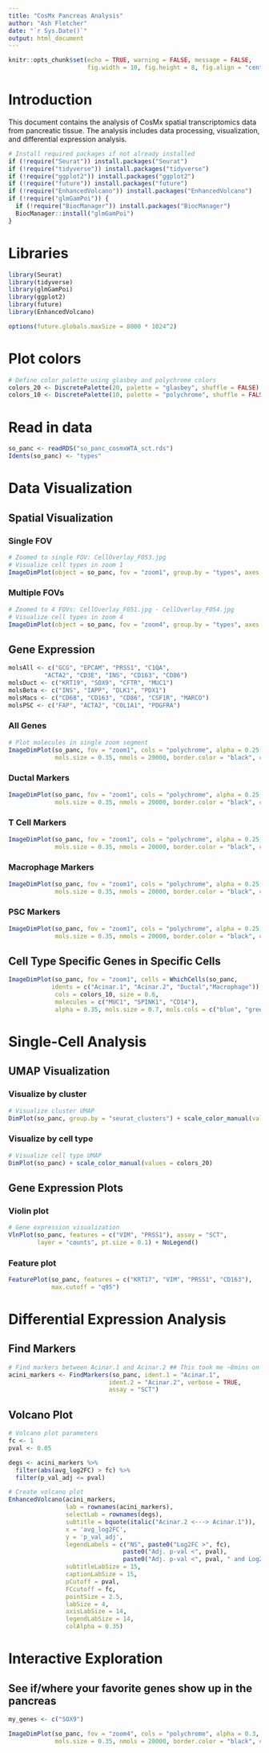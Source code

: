 ```yaml
---
title: "CosMx Pancreas Analysis"
author: "Ash Fletcher"
date: "`r Sys.Date()`"
output: html_document
---
```


```r
knitr::opts_chunk$set(echo = TRUE, warning = FALSE, message = FALSE,
                      fig.width = 10, fig.height = 8, fig.align = "center")
```

# Introduction

This document contains the analysis of CosMx spatial transcriptomics data from pancreatic tissue. 
The analysis includes data processing, visualization, and differential expression analysis.

```r
# Install required packages if not already installed
if (!require("Seurat")) install.packages("Seurat")
if (!require("tidyverse")) install.packages("tidyverse")
if (!require("ggplot2")) install.packages("ggplot2")
if (!require("future")) install.packages("future")
if (!require("EnhancedVolcano")) install.packages("EnhancedVolcano")
if (!require("glmGamPoi")) {
  if (!require("BiocManager")) install.packages("BiocManager")
  BiocManager::install("glmGamPoi")
}
```

# Libraries

```r
library(Seurat)
library(tidyverse)
library(glmGamPoi)
library(ggplot2)
library(future)
library(EnhancedVolcano)

options(future.globals.maxSize = 8000 * 1024^2)
```

# Plot colors

```r
# Define color palette using glasbey and polychrome colors
colors_20 <- DiscretePalette(20, palette = "glasbey", shuffle = FALSE)
colors_10 <- DiscretePalette(10, palette = "polychrome", shuffle = FALSE)
```

# Read in data

```r
so_panc <- readRDS("so_panc_cosmxWTA_sct.rds")
Idents(so_panc) <- "types"
```


# Data Visualization

## Spatial Visualization {.tabset .tabset-fade}

### Single FOV

```r
# Zoomed to single FOV: CellOverlay_F053.jpg
# Visualize cell types in zoom 1
ImageDimPlot(object = so_panc, fov = "zoom1", group.by = "types", axes = TRUE, cols = "glasbey")
```

### Multiple FOVs

```r
# Zoomed to 4 FOVs: CellOverlay_F051.jpg - CellOverlay_F054.jpg
# Visualize cell types in zoom 4
ImageDimPlot(object = so_panc, fov = "zoom4", group.by = "types", axes = TRUE, cols = "glasbey")
```

## Gene Expression {.tabset .tabset-fade}

```r
molsAll <- c("GCG", "EPCAM", "PRSS1", "C1QA",
          "ACTA2", "CD3E", "INS", "CD163", "CD86")
molsDuct <- c("KRT19", "SOX9", "CFTR", "MUC1")
molsBeta <- c("INS", "IAPP", "DLK1", "PDX1")
molsMacs <- c("CD68", "CD163", "CD86", "CSF1R", "MARCO")
molsPSC <- c("FAP", "ACTA2", "COL1A1", "PDGFRA")
```

### All Genes

```r
# Plot molecules in single zoom segment
ImageDimPlot(so_panc, fov = "zoom1", cols = "polychrome", alpha = 0.25, molecules = molsAll, 
             mols.size = 0.35, nmols = 20000, border.color = "black", coord.fixed = FALSE)
```

### Ductal Markers

```r
ImageDimPlot(so_panc, fov = "zoom1", cols = "polychrome", alpha = 0.25, molecules = molsDuct, 
             mols.size = 0.35, nmols = 20000, border.color = "black", coord.fixed = FALSE)
```

### T Cell Markers

```r
ImageDimPlot(so_panc, fov = "zoom1", cols = "polychrome", alpha = 0.25, molecules = molsBeta, 
             mols.size = 0.35, nmols = 20000, border.color = "black", coord.fixed = FALSE)
```

### Macrophage Markers

```r
ImageDimPlot(so_panc, fov = "zoom1", cols = "polychrome", alpha = 0.25, molecules = molsMacs, 
             mols.size = 0.35, nmols = 20000, border.color = "black", coord.fixed = FALSE)
```

### PSC Markers

```r
ImageDimPlot(so_panc, fov = "zoom1", cols = "polychrome", alpha = 0.25, molecules = molsPSC, 
             mols.size = 0.35, nmols = 20000, border.color = "black", coord.fixed = FALSE)
```

## Cell Type Specific Genes in Specific Cells

```r
ImageDimPlot(so_panc, fov = "zoom1", cells = WhichCells(so_panc, 
            idents = c("Acinar.1", "Acinar.2", "Ductal","Macrophage")), 
             cols = colors_10, size = 0.6,
             molecules = c("MUC1", "SPINK1", "CD14"),
             alpha = 0.35, mols.size = 0.7, mols.cols = c("blue", "green", "yellow"))
```

# Single-Cell Analysis

## UMAP Visualization {.tabset}

### Visualize by cluster
```r
# Visualize cluster UMAP
DimPlot(so_panc, group.by = "seurat_clusters") + scale_color_manual(values = colors_20)
```

### Visualize by cell type
```r
# Visualize cell type UMAP
DimPlot(so_panc) + scale_color_manual(values = colors_20)
```

## Gene Expression Plots {.tabset}

### Violin plot
```r
# Gene expression visualization
VlnPlot(so_panc, features = c("VIM", "PRSS1"), assay = "SCT", 
        layer = "counts", pt.size = 0.1) + NoLegend()
```

### Feature plot
```r
FeaturePlot(so_panc, features = c("KRT17", "VIM", "PRSS1", "CD163"), 
            max.cutoff = "q95")
```

# Differential Expression Analysis

## Find Markers

```r
# Find markers between Acinar.1 and Acinar.2 ## This took me ~8mins on my laptop
acini_markers <- FindMarkers(so_panc, ident.1 = "Acinar.1",
                            ident.2 = "Acinar.2", verbose = TRUE, 
                            assay = "SCT")
```

## Volcano Plot

```r
# Volcano plot parameters
fc <- 1
pval <- 0.05

degs <- acini_markers %>%
  filter(abs(avg_log2FC) > fc) %>% 
  filter(p_val_adj <= pval) 

# Create volcano plot
EnhancedVolcano(acini_markers,
                lab = rownames(acini_markers),
                selectLab = rownames(degs),
                subtitle = bquote(italic("Acinar.2 <---> Acinar.1")),
                x = 'avg_log2FC',
                y = 'p_val_adj',
                legendLabels = c("NS", paste0("Log2FC >", fc),
                                paste0("Adj. p-val <", pval), 
                                paste0("Adj. p-val <", pval, " and Log2FC >", fc)),
                subtitleLabSize = 15,
                captionLabSize = 15,
                pCutoff = pval,
                FCcutoff = fc,
                pointSize = 2.5,
                labSize = 4,
                axisLabSize = 14,
                legendLabSize = 14, 
                colAlpha = 0.35)
```

# Interactive Exploration

## See if/where your favorite genes show up in the pancreas

```r
my_genes <- c("SOX9")

ImageDimPlot(so_panc, fov = "zoom4", cols = "polychrome", alpha = 0.3, molecules = my_genes, 
             mols.size = 0.35, nmols = 20000, border.color = "black", coord.fixed = FALSE)
```
